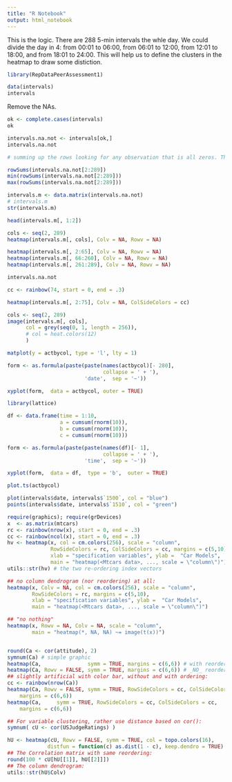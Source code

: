 ```yaml
---
title: "R Notebook"
output: html_notebook
---
```


This is the logic.
There are 288 5-min intervals the whle day. We could divide the day in 4: from 00:01 to 06:00, from 06:01 to 12:00, from 12:01 to 18:00, and from 18:01 to 24:00.
This will help us to define the clusters in the heatmap to draw some distiction.

```r
library(RepDataPeerAssessment1)

data(intervals)
intervals
```


Remove the NAs.
```r
ok <- complete.cases(intervals)
ok
```


```r
intervals.na.not <- intervals[ok,]
intervals.na.not
```

```r
# summing up the rows looking for any observation that is all zeros. The minimum is 41 steps and maximum for the whole day is 21, 194.

rowSums(intervals.na.not[2:289])
min(rowSums(intervals.na.not[2:289]))
max(rowSums(intervals.na.not[2:289]))
```


```r
intervals.m <- data.matrix(intervals.na.not)
# intervals.m
str(intervals.m)
```

```r
head(intervals.m[, 1:2])
```

```r
cols <- seq(2, 289)
heatmap(intervals.m[, cols], Colv = NA, Rowv = NA)

```




```r
heatmap(intervals.m[, 2:65], Colv = NA, Rowv = NA)
heatmap(intervals.m[, 66:260], Colv = NA, Rowv = NA)
heatmap(intervals.m[, 261:289], Colv = NA, Rowv = NA)
```

```r
intervals.na.not
```


```r
cc <- rainbow(74, start = 0, end = .3)

heatmap(intervals.m[, 2:75], Colv = NA, ColSideColors = cc)
```



```r
cols <- seq(2, 289)
image(intervals.m[, cols], 
      col = grey(seq(0, 1, length = 256)),
      # col = heat.colors(12)
      )
```


```r
matplot(y = actbycol, type = 'l', lty = 1)
```



```r
form <- as.formula(paste(paste(names(actbycol)[- 280],  
                               collapse = ' + '),  
                         'date',  sep = '~'))

xyplot(form,  data = actbycol, outer = TRUE)
```



```r
library(lattice)

df <- data.frame(time = 1:10,
                 a = cumsum(rnorm(10)),
                 b = cumsum(rnorm(10)),
                 c = cumsum(rnorm(10)))

form <- as.formula(paste(paste(names(df)[- 1],  
                               collapse = ' + '),  
                         'time',  sep = '~'))

xyplot(form,  data = df,  type = 'b',  outer = TRUE)
```


```r
plot.ts(actbycol)
```


```r
plot(intervals$date, intervals$`1500`, col = "blue")
points(intervals$date, intervals$`1510`, col = "green")
```








```r
require(graphics); require(grDevices)
x  <- as.matrix(mtcars)
rc <- rainbow(nrow(x), start = 0, end = .3)
cc <- rainbow(ncol(x), start = 0, end = .3)
hv <- heatmap(x, col = cm.colors(256), scale = "column",
              RowSideColors = rc, ColSideColors = cc, margins = c(5,10),
              xlab = "specification variables", ylab =  "Car Models",
              main = "heatmap(<Mtcars data>, ..., scale = \"column\")")
utils::str(hv) # the two re-ordering index vectors

## no column dendrogram (nor reordering) at all:
heatmap(x, Colv = NA, col = cm.colors(256), scale = "column",
        RowSideColors = rc, margins = c(5,10),
        xlab = "specification variables", ylab =  "Car Models",
        main = "heatmap(<Mtcars data>, ..., scale = \"column\")")

## "no nothing"
heatmap(x, Rowv = NA, Colv = NA, scale = "column",
        main = "heatmap(*, NA, NA) ~= image(t(x))")


round(Ca <- cor(attitude), 2)
symnum(Ca) # simple graphic
heatmap(Ca,               symm = TRUE, margins = c(6,6)) # with reorder()
heatmap(Ca, Rowv = FALSE, symm = TRUE, margins = c(6,6)) # _NO_ reorder()
## slightly artificial with color bar, without and with ordering:
cc <- rainbow(nrow(Ca))
heatmap(Ca, Rowv = FALSE, symm = TRUE, RowSideColors = cc, ColSideColors = cc,
	margins = c(6,6))
heatmap(Ca,		symm = TRUE, RowSideColors = cc, ColSideColors = cc,
	margins = c(6,6))

## For variable clustering, rather use distance based on cor():
symnum( cU <- cor(USJudgeRatings) )

hU <- heatmap(cU, Rowv = FALSE, symm = TRUE, col = topo.colors(16),
             distfun = function(c) as.dist(1 - c), keep.dendro = TRUE)
## The Correlation matrix with same reordering:
round(100 * cU[hU[[1]], hU[[2]]])
## The column dendrogram:
utils::str(hU$Colv)
```

